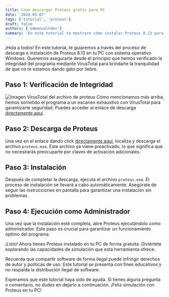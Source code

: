 ```yaml
---
title: Como descargar Proteus gratis para PC
date: '2024-03-07'
tags: ['tutorial', 'proteus']
draft: false
authors: ['emmanuelhdev']
summary: 'En este tutorial te mostrare cómo instalar Proteus 8.13 para Windows'
---
```


¡Hola a todos! En este tutorial, te guiaremos a través del proceso de descarga e instalación de Proteus 8.13 en tu PC con sistema operativo Windows. Queremos asegurarte desde el principio que hemos verificado la integridad del programa mediante VirusTotal para brindarte la tranquilidad de que no te estamos dando gato por liebre.

## Paso 1: Verificación de Integridad

![Imagen VirusTotal del archivo de proteus](/static/images/virus-total-proteus.png)
Cómo mencionamos más arriba, hemos sometido el programa a un escaneo exhaustivo con VirusTotal para garantizarte seguridad. Puedes acceder al enlace de descarga [directamente aquí](https://drive.google.com/drive/u/0/folders/1RZ3G9JXHu8lDZnKep8JWQYhilmPvsR-r).

## Paso 2: Descarga de Proteus

Una vez en el enlace dando click [directamente aquí](https://drive.google.com/drive/u/0/folders/1RZ3G9JXHu8lDZnKep8JWQYhilmPvsR-r), localiza y descarga el archivo `proteus.exe`. Este archivo ya viene preactivado, lo que significa que no necesitarás preocuparte por claves de activación adicionales.

## Paso 3: Instalación

Después de completar la descarga, ejecuta el archivo `proteus.exe`. El proceso de instalación se llevará a cabo automáticamente. Asegúrate de seguir las instrucciones en pantalla para garantizar una instalación sin problemas.

## Paso 4: Ejecución como Administrador

Una vez que la instalación esté completa, abre Proteus ejecutándolo como administrador. Este paso es crucial para garantizar un funcionamiento óptimo del programa.

¡Listo! Ahora tienes Proteus instalado en tu PC de forma gratuita. Diviértete explorando las capacidades de simulación que esta herramienta ofrece.

Recuerda que compartir software de forma ilegal puede infringir derechos de autor y políticas de uso. Este tutorial se presenta con fines educativos y no respalda la distribución ilegal de software.

Esperamos que este tutorial haya sido de ayuda. Si tienes alguna pregunta o comentario, no dudes en dejarlo a continuación. ¡Feliz simulación con Proteus en tu PC!
